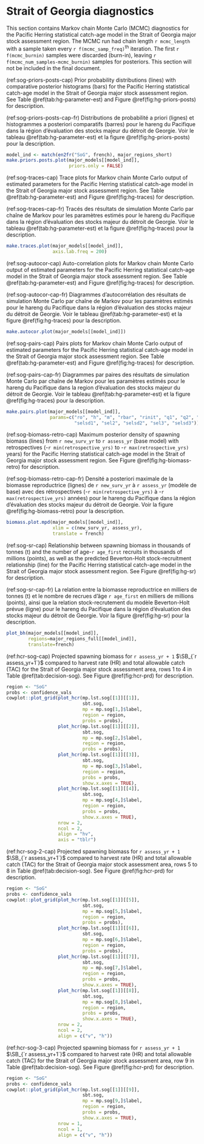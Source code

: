 # Strait of Georgia diagnostics

This section contains Markov chain Monte Carlo (MCMC) diagnostics for the Pacific Herring statistical catch-age model
in the Strait of Georgia major stock assessment region.
The MCMC run had chain length `r mcmc_length`
with a sample taken every `r f(mcmc_samp_freq)`^th^ iteration.
The first `r f(mcmc_burnin)` samples were discarded (burn-in), 
leaving `r f(mcmc_num_samples-mcmc_burnin)` samples for posteriors.
This section will not be included in the final document.

(ref:sog-priors-posts-cap) Prior probability distributions (lines) with
comparative posterior histograms (bars) for the Pacific Herring statistical catch-age model in the Strait of Georgia major stock assessment region.
See Table \@ref(tab:hg-parameter-est) and Figure \@ref(fig:hg-priors-posts) for description.

(ref:sog-priors-posts-cap-fr) Distributions de probabilité a priori (lignes)
et histogrammes a posteriori comparatifs (barres) pour le hareng du Pacifique dans la région d’évaluation des stocks majeur du détroit de Georgie.
Voir le tableau \@ref(tab:hg-parameter-est) et la figure \@ref(fig:hg-priors-posts) pour la description.

```r
model_ind <- match(en2fr("SoG", french), major_regions_short)
make.priors.posts.plot(major_models[[model_ind]],
                       priors.only = FALSE)
```

(ref:sog-traces-cap) Trace plots for Markov chain Monte Carlo output of
estimated parameters for the Pacific Herring statistical catch-age model
in the Strait of Georgia major stock assessment region.
See Table \@ref(tab:hg-parameter-est) and Figure \@ref(fig:hg-traces) for description.

(ref:sog-traces-cap-fr) Tracés des résultats de simulation Monte Carlo par chaîne de Markov pour les paramètres estimés pour le hareng du Pacifique
dans la région d’évaluation des stocks majeur du détroit de Georgie.
Voir le tableau \@ref(tab:hg-parameter-est) et la figure \@ref(fig:hg-traces) pour la description.

```r
make.traces.plot(major_models[[model_ind]],
                 axis.lab.freq = 200)
```

(ref:sog-autocor-cap) Auto-correlation plots for Markov chain Monte Carlo output of
estimated parameters for the Pacific Herring statistical catch-age model in the Strait of Georgia major stock assessment region.
See Table \@ref(tab:hg-parameter-est) and Figure \@ref(fig:hg-traces) for description.

(ref:sog-autocor-cap-fr) Diagrammes d’autocorrélation des résultats de simulation Monte Carlo par chaîne de Markov pour les
paramètres estimés pour le hareng du Pacifique dans la région d’évaluation des stocks majeur du détroit de Georgie.
Voir le tableau \@ref(tab:hg-parameter-est) et la figure \@ref(fig:hg-traces) pour la description.

```r
make.autocor.plot(major_models[[model_ind]])
```

(ref:sog-pairs-cap) Pairs plots for Markov chain Monte Carlo output of
estimated parameters for the Pacific Herring statistical catch-age model in the Strait of Georgia major stock assessment region.
See Table \@ref(tab:hg-parameter-est) and Figure \@ref(fig:hg-traces) for description.

(ref:sog-pairs-cap-fr) Diagrammes par paires des résultats de simulation Monte Carlo par chaîne de Markov pour
les paramètres estimés pour le hareng du Pacifique dans la region d’évaluation des stocks majeur du détroit de Georgie.
Voir le tableau \@ref(tab:hg-parameter-est) et la figure \@ref(fig:hg-traces) pour la description.

```r
make.pairs.plot(major_models[[model_ind]],
                params=c("ro", "h", "m", "rbar", "rinit", "q1", "q2", "sel1",
                         "selsd1", "sel2", "selsd2", "sel3", "selsd3"))
```

(ref:sog-biomass-retro-cap) Maximum posterior density of spawning biomass (lines)
from `r new_surv_yr` to `r assess_yr` (base model) with retrospectives
(-`r min(retrospective_yrs)` to -`r max(retrospective_yrs)` years)
for the Pacific Herring statistical catch-age model in the Strait of Georgia major stock assessment region.
See Figure \@ref(fig:hg-biomass-retro) for description.

(ref:sog-biomass-retro-cap-fr) Densité a posteriori maximale de la biomasse reproductrice (lignes)
de `r new_surv_yr` à `r assess_yr` (modèle de base) avec des rétrospectives
(-`r min(retrospective_yrs)` à -`r max(retrospective_yrs)` années)
pour le hareng du Pacifique dans la
région d'évaluation des stocks majeur du détroit de Georgie.
Voir la figure \@ref(fig:hg-biomass-retro) pour la description.

```r
biomass.plot.mpd(major_models[[model_ind]],
                 xlim = c(new_surv_yr, assess_yr),
                 translate = french)
```

(ref:sog-sr-cap) Relationship between spawning biomass in thousands of tonnes (t) and
the number of age-`r age_first` recruits in thousands of millions (points), as well as the
predicted Beverton-Holt stock-recruitment relationship (line)
for the Pacific Herring statistical catch-age model in the Strait of Georgia major stock assessment region.
See Figure \@ref(fig:hg-sr) for description.

(ref:sog-sr-cap-fr) La relation entre la biomasse reproductrice en milliers de tonnes (t) et
le nombre de recrues d'âge `r age_first` en milliers de millions (points), ainsi que
la relation stock-recrutement du modèle Beverton-Holt prévue (ligne)
pour le hareng du Pacifique dans la région d’évaluation des stocks majeur du détroit de Georgie.
Voir la figure \@ref(fig:hg-sr) pour la description.

```r
plot_bh(major_models[[model_ind]],
        regions=major_regions_full[[model_ind]],
        translate=french)
```

(ref:hcr-sog-cap) Projected spawning biomass for `r assess_yr + 1` $\SB_{`r assess_yr+1`}$ compared to harvest rate (HR) and total allowable catch (TAC) for the Strait of Georgia major stock assessment area,
rows 1 to 4 in Table \@ref(tab:decision-sog).
See Figure \@ref(fig:hcr-prd) for description.

```r
region <- "SoG"
probs <- confidence_vals 
cowplot::plot_grid(plot_hcr(mp.lst.sog[[1]][[1]],
                            sbt.sog,
                            mp = mp.sog[1,]$label,
                            region = region,
                            probs = probs),
                   plot_hcr(mp.lst.sog[[1]][[2]],
                            sbt.sog,
                            mp = mp.sog[2,]$label,
                            region = region,
                            probs = probs),
                   plot_hcr(mp.lst.sog[[1]][[3]],
                            sbt.sog,
                            mp = mp.sog[3,]$label,
                            region = region,
                            probs = probs,
                            show.x.axes = TRUE),
                   plot_hcr(mp.lst.sog[[1]][[4]],
                            sbt.sog,
                            mp = mp.sog[4,]$label,
                            region = region,
                            probs = probs,
                            show.x.axes = TRUE),
                   nrow = 2,
                   ncol = 2,
                   align = "hv",
                   axis = "tblr")
```

(ref:hcr-sog-2-cap) Projected spawning biomass for `r assess_yr + 1` $\SB_{`r assess_yr+1`}$ compared to harvest rate (HR) and total allowable catch (TAC) for the Strait of Georgia major stock assessment area,
rows 5 to 8 in Table \@ref(tab:decision-sog).
See Figure \@ref(fig:hcr-prd) for description.

```r
region <- "SoG"
probs <- confidence_vals 
cowplot::plot_grid(plot_hcr(mp.lst.sog[[1]][[5]],
                            sbt.sog,
                            mp = mp.sog[5,]$label,
                            region = region,
                            probs = probs),
                   plot_hcr(mp.lst.sog[[1]][[6]],
                            sbt.sog,
                            mp = mp.sog[6,]$label,
                            region = region,
                            probs = probs),
                   plot_hcr(mp.lst.sog[[1]][[7]],
                            sbt.sog,
                            mp = mp.sog[7,]$label,
                            region = region,
                            probs = probs,
                            show.x.axes = TRUE),
                   plot_hcr(mp.lst.sog[[1]][[8]],
                            sbt.sog,
                            mp = mp.sog[8,]$label,
                            region = region,
                            probs = probs,
                            show.x.axes = TRUE),
                   nrow = 2,
                   ncol = 2,
                   align = c("v", "h"))
```

(ref:hcr-sog-3-cap) Projected spawning biomass for `r assess_yr + 1` $\SB_{`r assess_yr+1`}$ compared to harvest rate (HR) and total allowable catch (TAC) for the Strait of Georgia major stock assessment area,
row 9 in Table \@ref(tab:decision-sog).
See Figure \@ref(fig:hcr-prd) for description.

```r
region <- "SoG"
probs <- confidence_vals 
cowplot::plot_grid(plot_hcr(mp.lst.sog[[1]][[9]],
                            sbt.sog,
                            mp = mp.sog[9,]$label,
                            region = region,
                            probs = probs,
                            show.x.axes = TRUE),
                   nrow = 1,
                   ncol = 1,
                   align = c("v", "h"))
```
